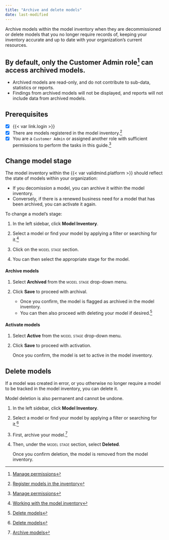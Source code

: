 ```yaml
---
title: "Archive and delete models"
date: last-modified
---
```


Archive models within the model inventory when they are decommissioned or delete models that you no longer require records of, keeping your inventory accurate and up to date with your organization's current resources.

::: {.callout}
## By default, only the Customer Admin role[^1] can access archived models.

- Archived models are read-only, and do not contribute to sub-data, statistics or reports. 
- Findings from archived models will not be displayed, and reports will not include data from archived models.
:::

::: {.attn}

## Prerequisites

- [x] {{< var link.login >}}
- [x] There are models registered in the model inventory.[^2]
- [x] You are a `Customer Admin` or assigned another role with sufficient permissions to perform the tasks in this guide.[^3]

:::

## Change model stage

The model inventory within the {{< var validmind.platform >}} should reflect the state of models within your organization: 

- If you decomission a model, you can archive it within the model inventory. 
- Conversely, if there is a renewed business need for a model that has been archived, you can activate it again.

To change a model's stage:

1. In the left sidebar, click **Model Inventory**. 

2. Select a model or find your model by applying a filter or searching for it.[^4]

3. Click on the [model stage]{.smallcaps} section.

4. You can then select the appropriate stage for the model.

#### Archive models

1. Select **Archived** from the [model stage]{.smallcaps} drop-down menu.

2. Click **Save** to proceed with archival.

    - Once you confirm, the model is flagged as archived in the model inventory.
    - You can then also proceed with deleting your model if desired.[^5]

#### Activate models

1. Select **Active** from the [model stage]{.smallcaps} drop-down menu.

2. Click **Save** to proceed with activation.

    Once you confirm, the model is set to active in the model inventory. 

## Delete models

If a model was created in error, or you otherwise no longer require a model to be tracked in the model inventory, you can delete it.

::: {.callout-important title="Models must be inactive and archived before they can be deleted."}
Model deletion is also permanent and cannot be undone.
:::

1. In the left sidebar, click **Model Inventory**. 

2. Select a model or find your model by applying a filter or searching for it.[^5]

3. First, archive your model.[^6]

4. Then, under the [model stage]{.smallcaps} section, select **Deleted**.

    Once you confirm deletion, the model is removed from the model inventory.


<!-- FOOTNOTES -->

[^1]: [Manage permissions](/guide/configuration/manage-permissions.qmd)

[^2]: [Register models in the inventory](register-models-in-inventory.qmd)

[^3]: [Manage permissions](/guide/configuration/manage-permissions.qmd)

[^4]: [Working with the model inventory](/guide/model-inventory/working-with-model-inventory.qmd#search-filter-and-sort-models)

[^5]: [Delete models](#delete-models)

[^6]: [Archive models](#archive-models)